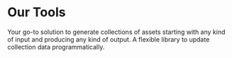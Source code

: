 
# Our Tools

<CardGrid>
  <Card title="🧑‍🎨 Art Engine" href="/docs/art-engine">
    Your go-to solution to generate collections of assets starting with any kind of input and producing any kind of output.
  </Card>
  <Card title="🧙‍♀️ Collection Data Updater" href="/docs/collection-data-updater">
    A flexible library to update collection data programmatically.
  </Card>
</CardGrid>
